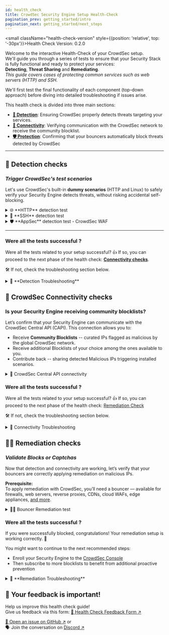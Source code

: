 ```yaml
---
id: health_check
title: CrowdSec Security Engine Setup Health-Check
pagination_prev: getting_started/intro
pagination_next: getting_started/next_steps
---
```



<small className="health-check-version" style={{position: 'relative', top: '-30px'}}>Health Check Version: 0.2.0</small>

Welcome to the interactive Health-Check of your CrowdSec setup.  
We'll guide you through a series of tests to ensure that your Security Stack is fully functional and ready to protect your services:  
**Detecting**, **Threat Sharing** and **Remediating**.  
*This guide covers cases of protecting common services such as web servers (HTTP) and SSH.*   

We'll first test the final functionality of each component (top-down approach) before diving into detailed troubleshooting if issues arise.

This health check is divided into three main sections:
- [**📡 Detection**](#-detection-checks): Ensuring CrowdSec properly detects threats targeting your services.
- [**🔗 Connectivity**](#-crowdsec-connectivity-checks): Verifying communication with the CrowdSec network to receive the community blocklist.
- [**🛡️ Protection**](#-remediation-checks): Confirming that your bouncers automatically block threats detected by CrowdSec

* * *

## 📡 Detection checks

### *Trigger CrowdSec's test scenarios*  

Let's use CrowdSec's built-in **dummy scenarios** (HTTP and Linux) to safely verify your Security Engine detects threats, without risking accidental self-blocking.

<details>
  <summary>🌐 **HTTP** detection test</summary>
  
We'll trigger the dummy scenario `crowdsecurity/http-generic-test` by accessing a **probe path** on your web server.

1️⃣ Access your service URL with this path: `/crowdsec-test-NtktlJHV4TfBSK3wvlhiOBnl`
<CodeBlock className="language-bash">curl -I https://\<your-service-url\>/crowdsec-test-NtktlJHV4TfBSK3wvlhiOBnl</CodeBlock>

2️⃣ Confirm the alert has triggered for the scenario `crowdsecurity/http-generic-test`

<Tabs groupId="deployment">
  <TabItem value="host" label="On Host" default>
    <CodeBlock className="language-bash">sudo cscli alerts list | grep crowdsecurity/http-generic-test</CodeBlock>
  </TabItem>
  <TabItem value="docker" label="Docker">
    <CodeBlock className="language-bash">docker exec crowdsec cscli alerts list | grep crowdsecurity/http-generic-test</CodeBlock>
  </TabItem>
  <TabItem value="kubernetes" label="Kubernetes">
    <CodeBlock className="language-bash">kubectl exec -n crowdsec -it $(kubectl get pods -n crowdsec -l k8s-app=crowdsec -l type=lapi -o name) -- cscli alerts list | grep crowdsecurity/http-generic-test</CodeBlock>
  </TabItem>
</Tabs>

**Notes:**  
- Requests from private IP addresses won't trigger alerts (private IPs are whitelisted by default).
  - You can also test via a browser if easier, especially from another device.
- This scenario can be triggered again only after a 5-minutes delay.
</details>

<details>
    <summary>🔐 **SSH** detection test</summary>

We'll trigger the dummy scenario `crowdsecurity/ssh-generic-test` by attempting an SSH login with a specific username.

1️⃣ Attempt SSH login using this username: `crowdsec-test-NtktlJHV4TfBSK3wvlhiOBnl`.
<CodeBlock className="language-bash">ssh crowdsec-test-NtktlJHV4TfBSK3wvlhiOBnl@\<your-server-ip\></CodeBlock>

2️⃣ Confirm the alert has triggered for the scenario `crowdsecurity/ssh-generic-test`

<Tabs groupId="deployment">
  <TabItem value="host" label="On Host" default>
    <CodeBlock className="language-bash">sudo cscli alerts list | grep crowdsecurity/ssh-generic-test</CodeBlock>
  </TabItem>
  <TabItem value="docker" label="Docker">
    <CodeBlock className="language-bash">docker exec crowdsec cscli alerts list | grep crowdsecurity/ssh-generic-test</CodeBlock>
  </TabItem>
  <TabItem value="kubernetes" label="Kubernetes">
    <CodeBlock className="language-bash">kubectl exec -n crowdsec -it $(kubectl get pods -n crowdsec -l k8s-app=crowdsec -l type=lapi -o name) -- cscli alerts list | grep crowdsecurity/ssh-generic-test</CodeBlock>
  </TabItem>
</Tabs>

**Notes:** 
- This scenario can only be triggered again after a 5-minutes delay. 
</details>

<details>
    <summary>🛡️ **AppSec** detection test - CrowdSec WAF </summary>

If you've enabled an AppSec-capable bouncer with CrowdSec WAF, you can trigger the `crowdsecurity/appsec-generic-test` dummy scenario.  
It would have triggered along with the HTTP detection test, but it is worth mentioning here as well.  

We'll trigger the dummy scenario `crowdsecurity/appsec-generic-test` by accessing a **probe path** on your web server.

1️⃣ Access your service URL with this path: `/crowdsec-test-NtktlJHV4TfBSK3wvlhiOBnl`
<CodeBlock className="language-bash">curl -I https://\<your-service-url\>/crowdsec-test-NtktlJHV4TfBSK3wvlhiOBnl</CodeBlock>

2️⃣ Confirm the alert has triggered for the scenario `crowdsecurity/appsec-generic-test`

<Tabs groupId="deployment">
  <TabItem value="host" label="On Host" default>
    <CodeBlock className="language-bash">sudo cscli alerts list | grep crowdsecurity/appsec-generic-test</CodeBlock>
  </TabItem>
  <TabItem value="docker" label="Docker">
    <CodeBlock className="language-bash">docker exec crowdsec cscli alerts list | grep crowdsecurity/appsec-generic-test</CodeBlock>
  </TabItem>
  <TabItem value="kubernetes" label="Kubernetes">
    <CodeBlock className="language-bash">kubectl exec -n crowdsec -it $(kubectl get pods -n crowdsec -l k8s-app=crowdsec -l type=lapi -o name) -- cscli alerts list | grep crowdsecurity/appsec-generic-test</CodeBlock>
  </TabItem>
</Tabs>

**Notes:**
- This scenario can only be triggered again after a 1-minute delay. 
</details>

* * *

### Were all the tests successful ?

Were all the tests related to your setup successful? 
👍 If so, you can proceed to the next phase of the health check: [**Connectivity checks**](#-crowdsec-connectivity-checks).  

🛠️ If not, check the troubleshooting section below.

<details>
    <summary>🐞 **Detection Troubleshooting**</summary>

  **No alert triggered? Let's find out why.**   

  If you installed CrowdSec on the same **host** as the service you're protecting, it should have auto-detected it and installed the right collections of parsers and scenarios.
  However, if you're using *custom log paths*, *unusual log formats*, or running in *Docker/Kubernetes*, you might need to configure some things manually.  
  
 **This section will help you pinpoint the issue and walk you through how to fix it.**  

  <details>
      <summary>📄 Are your logs being properly read and parsed?</summary>

  CrowdSec needs to know what logs to read and how to interpret them.  
  This is handled by the acquisition configuration (log sources) and parsing (how to read them).
  Multiple log sources can be defined in the acquisition(s) configuration files and they support diverse datasources (files, syslog, etc.).
  For more details you can refer to the [datasources documentation](https://doc.crowdsec.net/docs/next/log_processor/data_sources/intro).  

  We'll look at the security engine **metrics** to see if logs are **being read** and if what's read is **parsed correctly**.
  We'll do that using the `cscli metrics` command:

<Tabs groupId="deployment">
  <TabItem value="host" label="On Host" default>
    <CodeBlock className="language-bash">sudo cscli metrics show acquisition parsers</CodeBlock>
  </TabItem>
  <TabItem value="docker" label="Docker">
    <CodeBlock className="language-bash">docker exec crowdsec cscli metrics show acquisition parsers</CodeBlock>
  </TabItem>
  <TabItem value="kubernetes" label="Kubernetes">
    <CodeBlock className="language-bash">{`# For LAPI pod
kubectl exec -n crowdsec -it $(kubectl get pods -n crowdsec -l k8s-app=crowdsec -l type=lapi -o name) -- cscli metrics show acquisition parsers

# For all agent pods
for i in $(kubectl get pods -n crowdsec -l k8s-app=crowdsec -l type=agent -o name); do kubectl exec -n crowdsec -it $i -- cscli metrics show acquisition parsers; done`}</CodeBlock>
  </TabItem>
</Tabs>

  Under **Acquisition Metrics** you should see:
  - The source name of the log files or streams that have been read and the number of lines read and parsed for each of them.
    - If you don't see any sources or some you have configured are missing, it means that the acquisition configuration is not properly set up. 
    - A non zero number of "Lines parsed" is expected for each source, proving that the appropriate parser was found and used.
  
  Under The **Parsers Metrics** you have the details of the parsers used.

  🚨 If this check fails, don’t worry -- the results will point you to the right area to troubleshoot:  
  
  :::warning
      🐞 If this command fails entirely, go to the [**CrowdSec Service Troubleshooting section**](#troubleshooting_service)
  :::
  :::warning
      🐞 If your acquisition sources don't appear, check the [**Acquisition Troubleshooting section**](#troubleshooting_acquisition)
  :::
  :::warning
    🐞 If parsing fails, check the [**Collection Troubleshooting section****](#troubleshooting_collection)
  :::

  </details>

  <details id="troubleshooting_acquisition">
      <summary>📥 Acquisition Troubleshooting -- Are your logs properly declared as datasources</summary>

  CrowdSec needs to know where to **read your logs**. The configuration varies by deployment method:

<Tabs groupId="deployment">
  <TabItem value="host" label="On Host" default>

  The **acquisition configuration** is usually found in `acquis.yaml` or in files under `acquis.d/` inside the CrowdSec config directory.
  On Debian-like OS it is typically located in `/etc/crowdsec/`.

  **To troubleshoot:**
  - The detailed doc about the acquisition configuration can be found [here](https://doc.crowdsec.net/docs/next/log_processor/acquisition/intro).
  - Check your acquisition files exist and that the datasources are properly setup.
  - 💡 Hint:
    - The hub page of the collection you installed provides an example of the acquisition configuration file to create.
    - For example:
      - The [NGINX collection hub page ↗️](https://app.crowdsec.net/hub/author/crowdsecurity/collections/nginx)
      - Or the [SSHD collection hub page ↗️](https://app.crowdsec.net/hub/author/crowdsecurity/collections/sshd) (that is contained in the Linux Collection).
  - Make sure that the **type** declared matches the **parser** expected to be used: nginx, apache, syslog, etc.

  </TabItem>
  <TabItem value="docker" label="Docker">

  In Docker, logs must be accessible to the container through volumes.

  **Common issues:**
  - **Missing volume mounts**: Ensure log directories are mounted in your container.
    ```yaml
    volumes:
      - /var/log:/var/log:ro  # Mount logs as read-only
    ```
  - **Acquisition configuration**: Your `acquis.yaml` should reference paths inside the container.
  - **Log file permissions**: CrowdSec container user must have read access to log files.
  - **Shared log volumes**: For multi-container setups, ensure logs are written to a shared named volume:
    ```yaml
    volumes:
      - logs:/var/log/nginx  # Shared volume for logs
    ```

  **To check your acquisition config:**
  ```bash
  docker exec crowdsec cat /etc/crowdsec/acquis.yaml
  ```

  </TabItem>
  <TabItem value="kubernetes" label="Kubernetes">

  In Kubernetes, CrowdSec reads logs directly from pods using the Kubernetes API.

  **Configuration is done in your Helm values file:**
  ```yaml
  agent:
    acquisition:
      - namespace: your-namespace
        podName: your-pod-*
        program: nginx  # Must match parser name
  ```

  **Common issues:**
  - **Wrong namespace or pod names**: Verify pods exist with `kubectl get pods -n <namespace>`
  - **Incorrect program name**: The `program` field must match an available parser (nginx, traefik, apache, etc.)
  - **Container runtime mismatch**: Set `container_runtime: containerd` or `container_runtime: docker` in values.yaml
  - **RBAC permissions**: CrowdSec needs permissions to read pod logs. Check with:
    ```bash
    kubectl auth can-i list pods --as=system:serviceaccount:crowdsec:crowdsec-agent
    kubectl auth can-i get pods/log --as=system:serviceaccount:crowdsec:crowdsec-agent
    ```

  **Note:** Unlike standalone deployments, you use `program:` instead of `type:` in Kubernetes acquisitions.

  </TabItem>
</Tabs>

  </details>

  <details id="troubleshooting_collection">
      <summary>📦 Collection Troubleshooting -- Are the right parsers and scenarios installed?</summary>

  CrowdSec, via its [**Hub** ↗️](https://app.crowdsec.net/hub/collections) uses collections to package correct parsers and detection scenarios for your services.

<Tabs groupId="deployment">
  <TabItem value="host" label="On Host" default>

  On regular **host** installations, CrowdSec usually detects your services (like nginx or ssh) and installs the appropriate collections automatically.

  **🔍 To check what's currently installed:**
  ```bash
  sudo cscli collections list
  ```

  You can also list individual parsers and scenarios with:
  ```bash
  sudo cscli parsers list
  sudo cscli scenarios list
  ```

  - Look for entries related to your service (e.g., nginx, apache, ssh).
  - If they're listed, the right collection is likely installed.

  **📥 Install missing collections:**
  1. Visit the [CrowdSec Hub ↗️](https://hub.crowdsec.net/) and search for a collection matching your service
  2. Install with:
     ```bash
     sudo cscli collections install crowdsecurity/nginx
     sudo systemctl reload crowdsec
     ```

  </TabItem>
  <TabItem value="docker" label="Docker">

  In Docker, collections must be installed via the `COLLECTIONS` environment variable or manually.

  **🔍 To check what's currently installed:**
  ```bash
  docker exec crowdsec cscli collections list
  ```

  **📥 Install collections:**

  **Method 1: Environment variable (recommended)**
  ```yaml
  environment:
    COLLECTIONS: "crowdsecurity/nginx crowdsecurity/linux"
  ```
  Then restart the container.

  **Method 2: Manual installation**
  ```bash
  docker exec crowdsec cscli collections install crowdsecurity/nginx
  docker restart crowdsec
  ```

  **Common issues:**
  - Collections not persisting: Ensure `/etc/crowdsec/` is mounted as a volume
  - Collections installed but not working: Restart the container after installation

  </TabItem>
  <TabItem value="kubernetes" label="Kubernetes">

  In Kubernetes, collections must be specified in your Helm values file.

  **🔍 To check what's currently installed:**
  ```bash
  kubectl exec -n crowdsec -it $(kubectl get pods -n crowdsec -l k8s-app=crowdsec -l type=lapi -o name) -- cscli collections list
  ```

  **📥 Install collections:**

  Add to your `values.yaml`:
  ```yaml
  agent:
    env:
      - name: COLLECTIONS
        value: "crowdsecurity/traefik crowdsecurity/nginx"
  ```

  Then upgrade your Helm release:
  ```bash
  helm upgrade crowdsec crowdsec/crowdsec -n crowdsec -f values.yaml
  ```

  **Common issues:**
  - Collections must match your acquisition `program:` field
  - Each agent pod processes different logs, verify on the right pod
  - LAPI doesn't need collections, only agents do

  </TabItem>
</Tabs>

  **⚠️ Log format mismatch:**
  - If your logs don't follow the expected format (e.g., they've been customized), CrowdSec might not parse them properly.
  - You can find more information on how to create your own parsers in the [CrowdSec documentation](https://doc.crowdsec.net/docs/next/log_processor/parsers/format).

  </details>

  <details id="troubleshooting_service">
      <summary>⚙️ CrowdSec Service Troubleshooting -- is the CrowdSec service running?</summary>

<Tabs groupId="deployment">
  <TabItem value="host" label="On Host" default>

  Let's check if the CrowdSec service is active:
  ```bash
  sudo systemctl status crowdsec
  ```
  - ☑️ You should see: "**active (running)**"

  **If the service is not running:**
  ```bash
  sudo systemctl start crowdsec
  sudo systemctl enable crowdsec  # Ensure it starts on boot
  ```

  **Check logs for errors:**
  ```bash
  # View service logs
  sudo journalctl -u crowdsec -n 50

  # Or check log file
  less /var/log/crowdsec.log
  ```

  **Common issues:**
  - Misconfiguration in `/etc/crowdsec/config.yaml`
  - Port conflicts (default: 8080 for LAPI, 6060 for metrics)
  - Insufficient permissions to access log files
  - Acquisition files format errors

  </TabItem>
  <TabItem value="docker" label="Docker">

  Check if the container is running:
  ```bash
  docker ps | grep crowdsec
  ```

  **If not running, check container logs:**
  ```bash
  docker logs crowdsec
  ```

  **Start/restart the container:**
  ```bash
  docker start crowdsec
  # Or restart
  docker restart crowdsec
  ```

  **Common issues:**
  - **Volume mount errors**: Ensure `/etc/crowdsec/` and `/var/lib/crowdsec/data/` are properly mounted
  - **Missing data volume**: Since v1.7.0, `/var/lib/crowdsec/data/` must be persisted
  - **Port conflicts**: Check if 8080 is available on host
  - **Log access**: Ensure log volumes are correctly mounted and readable
  - **Environment variables**: Verify `COLLECTIONS` and other env vars are set correctly

  **Check container status:**
  ```bash
  docker inspect crowdsec
  ```

  </TabItem>
  <TabItem value="kubernetes" label="Kubernetes">

  Check if pods are running:
  ```bash
  kubectl get pods -n crowdsec
  ```

  You should see LAPI and agent pods in `Running` status.

  **Check pod logs:**
  ```bash
  # LAPI logs
  kubectl logs -n crowdsec -l k8s-app=crowdsec -l type=lapi

  # Agent logs
  kubectl logs -n crowdsec -l k8s-app=crowdsec -l type=agent
  ```

  **Describe pod for more details:**
  ```bash
  kubectl describe pod -n crowdsec <pod-name>
  ```

  **Common issues:**
  - **Image pull errors**: Check if the CrowdSec image is accessible
  - **RBAC permissions**: Agents need permissions to read pod logs
    ```bash
    kubectl get clusterrole crowdsec-agent
    kubectl get clusterrolebinding crowdsec-agent
    ```
  - **PVC issues**: If using persistent volumes, ensure PVCs are bound
    ```bash
    kubectl get pvc -n crowdsec
    ```
  - **ConfigMap errors**: Verify configuration is valid
    ```bash
    kubectl get configmap -n crowdsec
    ```
  - **Network policies**: Ensure pods can communicate with each other
  - **Resource limits**: Check if pods have sufficient CPU/memory

  **Restart pods:**
  ```bash
  kubectl rollout restart deployment/crowdsec-lapi -n crowdsec
  kubectl rollout restart daemonset/crowdsec-agent -n crowdsec
  ```

  </TabItem>
</Tabs>

  </details>
</details>

## 🔌 CrowdSec Connectivity checks

### Is your Security Engine receiving community blocklists?

Let’s confirm that your Security Engine can communicate with the CrowdSec Central API (CAPI).
This connection allows you to:
- Receive **Community Blocklists** -- curated IPs flagged as malicious by the global CrowdSec network.
- Receive additional Blocklists of your choice among the ones available to you.
- Contribute back -- sharing detected Malicious IPs triggering installed scenarios.

<details>
  <summary>🔌 CrowdSec Central API connectivity</summary>

  The most direct way to verify connectivity is to see if your instance has already received decisions from the Community Blocklist.

  1️⃣ List decisions coming from CAPI

<Tabs groupId="deployment">
  <TabItem value="host" label="On Host" default>
    <CodeBlock className="language-bash">sudo cscli decisions list --origin CAPI</CodeBlock>
  </TabItem>
  <TabItem value="docker" label="Docker">
    <CodeBlock className="language-bash">docker exec crowdsec cscli decisions list --origin CAPI</CodeBlock>
  </TabItem>
  <TabItem value="kubernetes" label="Kubernetes">
    <CodeBlock className="language-bash">kubectl exec -n crowdsec -it $(kubectl get pods -n crowdsec -l k8s-app=crowdsec -l type=lapi -o name) -- cscli decisions list --origin CAPI</CodeBlock>
  </TabItem>
</Tabs>

  ☑️ If you see decisions, you're connected and receiving threat intel.

  **Notes:**
  - On a fresh install, it might take a few minutes before any decisions appear.
  - Restarting the CrowdSec service will force it to perform a first pull.
</details>

### Were all the tests successful ?

Were all the tests related to your setup successful? 
👍 If so, you can proceed to the next phase of the health check: [Remediation Check](#-remediation-checks)

🛠️ If not, check the troubleshooting section below.

<details>
  <summary>🐞 Connectivity Troubleshooting</summary>

  Let's verify your CAPI connection step-by-step.

<Tabs groupId="deployment">
  <TabItem value="host" label="On Host" default>

  **Check CAPI status:**
  ```bash
  sudo cscli capi status
  ```

  **Should show:**
  - `INFO You can successfully interact with Central API (CAPI)`
  - Information about the connectivity config file path
  - Enrollment status with CrowdSec Console

  **Common issues:**
  - **Missing credentials**: If `online_api_credentials.yaml` is missing:
    ```bash
    sudo cscli capi register
    sudo systemctl reload crowdsec
    ```
  - **Firewall blocking**: Ensure outbound access to `api.crowdsec.net` (HTTPS/443)
  - **DNS issues**: Verify DNS resolution works:
    ```bash
    nslookup api.crowdsec.net
    ```
  - **Proxy configuration**: If behind a proxy, configure in `/etc/crowdsec/config.yaml`

  </TabItem>
  <TabItem value="docker" label="Docker">

  **Check CAPI status:**
  ```bash
  docker exec crowdsec cscli capi status
  ```

  **Should show:**
  - `INFO You can successfully interact with Central API (CAPI)`

  **Common issues:**
  - **No internet from container**: Ensure container can reach external networks
    ```bash
    docker exec crowdsec ping -c 3 api.crowdsec.net
    ```
  - **Missing credentials**: Register if credentials are missing:
    ```bash
    docker exec crowdsec cscli capi register
    docker restart crowdsec
    ```
  - **Volume not persisted**: Ensure `/etc/crowdsec/` volume persists the credentials file
  - **Network mode**: If using custom networks, verify routing and DNS
  - **Proxy issues**: Set `HTTP_PROXY` and `HTTPS_PROXY` environment variables if needed

  </TabItem>
  <TabItem value="kubernetes" label="Kubernetes">

  **Check CAPI status:**
  ```bash
  kubectl exec -n crowdsec -it $(kubectl get pods -n crowdsec -l k8s-app=crowdsec -l type=lapi -o name) -- cscli capi status
  ```

  **Should show:**
  - `INFO You can successfully interact with Central API (CAPI)`
  - Enrollment information if configured

  **Common issues:**
  - **No external connectivity**: Test from pod:
    ```bash
    kubectl exec -n crowdsec -it $(kubectl get pods -n crowdsec -l k8s-app=crowdsec -l type=lapi -o name) -- ping -c 3 api.crowdsec.net
    ```
  - **NetworkPolicy blocking**: Check if NetworkPolicies allow egress to api.crowdsec.net
  - **DNS issues**: Verify CoreDNS is working correctly
  - **Proxy configuration**: Configure proxy via environment variables in values.yaml:
    ```yaml
    lapi:
      env:
        - name: HTTP_PROXY
          value: "http://proxy:8080"
        - name: HTTPS_PROXY
          value: "http://proxy:8080"
    ```
  - **PVC not bound**: If credentials aren't persisting, check PVC status
  - **Enrollment key**: If using console enrollment, verify `ENROLL_KEY` is set correctly in values.yaml

  </TabItem>
</Tabs>

</details>

## ✋🏻 Remediation checks

### *Validate Blocks or Captchas* 

Now that detection and connectivity are working, let’s verify that your bouncers are correctly applying remediation on malicious IPs.  

**Prerequisite:**  
To apply remediation with CrowdSec, you’ll need a bouncer — available for firewalls, web servers, reverse proxies, CDNs, cloud WAFs, edge appliances, [and more](https://doc.crowdsec.net/u/bouncers/intro).  

<details>
  <summary>✋🏻 Bouncer Remediation test</summary>

This test involves manually creating a **decision** against a public IP of one of your devices for a very short period (1 minute).  

:::danger 
BE CAREFUL -- Risk of Self-Lockout  
This procedure will temporarily block your access to the services protected by your bouncer.  
Make sure to properly follow the instructions to set the TTL to a low expiration time (1 minute). 
OR do it from a device with a different public IP address than the client you're using to setup CrowdSec.
:::

1️⃣ Find your public IP:
<CodeBlock className="language-bash">curl api.ipify.org</CodeBlock>

2️⃣ Add a ban decision for your IP (valid for 1 minute):

<Tabs groupId="deployment">
  <TabItem value="host" label="On Host" default>
    <CodeBlock className="language-bash">sudo cscli decisions add --ip \<your-public-ip\> --duration 1m --reason "CrowdSec remediation test"</CodeBlock>
  </TabItem>
  <TabItem value="docker" label="Docker">
    <CodeBlock className="language-bash">docker exec crowdsec cscli decisions add --ip \<your-public-ip\> --duration 1m --reason "CrowdSec remediation test"</CodeBlock>
  </TabItem>
  <TabItem value="kubernetes" label="Kubernetes">
    <CodeBlock className="language-bash">kubectl exec -n crowdsec -it $(kubectl get pods -n crowdsec -l k8s-app=crowdsec -l type=lapi -o name) -- cscli decisions add --ip \<your-public-ip\> --duration 1m --reason "CrowdSec remediation test"</CodeBlock>
  </TabItem>
</Tabs>

⏳ *Wait a few seconds to ensure the decision is processed by the bouncer.*  
3️⃣ Try accessing your service (e.g. website, API). from the same public IP address.
  ➡️ You should be blocked by the bouncer. returning a forbidden response (HTTP 403) or a captcha challenge.

4️⃣ Wait for 1 minute, then check the decisions list to see if the decision has been removed

</details>

### Were all the tests successful ?

If you were successfully blocked, congratulations! Your remediation setup is working correctly. 🎉  

You might want to continue to the next recommended steps:
- Enroll your Security Engine to the [CrowdSec Console](/u/getting_started/post_installation/console/)
- Then subscribe to more blocklists to benefit from additional proactive prevention

<details>
    <summary>🐞 **Remediation Troubleshooting**</summary>

  Before diving into troubleshooting, remember that a remediation components (AKA **bouncer**) is a separate component that connects to the Security Engine and regularly pulls decisions (like bans or captchas) to apply them at its level (firewall, web server, etc.). If remediation isn’t working, it’s often due to issues in this communication loop.  
  You can find more information about bouncers in the [Bouncers documentation](https://doc.crowdsec.net/docs/next/bouncers/intro).
  The full list of available bouncers is available on the [CrowdSec Hub ↗️](https://app.crowdsec.net/hub/remediation-components).

  <details>
    <summary>Is your Bouncer Installed and Connected to your Security engine</summary>

<Tabs groupId="deployment">
  <TabItem value="host" label="On Host" default>

  **Check bouncers linked to your Security Engine:**
  ```bash
  sudo cscli bouncers list
  ```

  **You should see:**
  - The bouncer name
  - A ✓ in the valid column indicating proper registration
  - A recent `Last API pull` timestamp

  **Common issues:**
  - **Bouncer not valid or not pulling**: Check authentication in bouncer config file
  - **Bouncer not listed**: Register it:
    ```bash
    sudo cscli bouncers add my-bouncer-name
    ```
    Copy the token and add it to your bouncer's configuration, then restart the bouncer service.

  - **Bouncer on different machine**: Ensure it can reach the LAPI endpoint (default: `http://crowdsec-server:8080`)
  - **Firewall blocking**: Verify port 8080 is accessible from bouncer machine

  </TabItem>
  <TabItem value="docker" label="Docker">

  **Check bouncers linked to your Security Engine:**
  ```bash
  docker exec crowdsec cscli bouncers list
  ```

  **Common issues:**
  - **Bouncer in separate container**: Ensure containers are on the same Docker network
  - **LAPI URL**: Bouncer config should point to `http://crowdsec:8080` (using container name)
  - **Register bouncer**: You can pre-create bouncer keys using environment variables:
    ```yaml
    environment:
      BOUNCER_KEY_mybouncer: "my-secret-api-key"
    ```
  - **Network connectivity**: Test from bouncer container:
    ```bash
    docker exec my-bouncer ping crowdsec
    ```

  </TabItem>
  <TabItem value="kubernetes" label="Kubernetes">

  **Check bouncers linked to your Security Engine:**
  ```bash
  kubectl exec -n crowdsec -it $(kubectl get pods -n crowdsec -l k8s-app=crowdsec -l type=lapi -o name) -- cscli bouncers list
  ```

  **Common issues:**
  - **Service discovery**: Bouncer should connect to `http://crowdsec-lapi.crowdsec.svc.cluster.local:8080`
  - **Register bouncer**: For Kubernetes remediation components (Ingress-Nginx, Traefik):
    ```bash
    # Generate API key
    kubectl exec -n crowdsec -it $(kubectl get pods -n crowdsec -l k8s-app=crowdsec -l type=lapi -o name) -- cscli bouncers add k8s-bouncer

    # Or pre-configure in values.yaml
    lapi:
      env:
        - name: BOUNCER_KEY_k8s
          value: "your-api-key-here"
    ```
  - **Network policies**: Ensure bouncer namespace can reach crowdsec namespace
  - **Service accessibility**: Verify the crowdsec-lapi service is accessible:
    ```bash
    kubectl get svc -n crowdsec crowdsec-lapi
    ```

  **For Ingress Nginx bouncer:**
  - Ensure the bouncer has the correct LAPI URL in its ConfigMap
  - Check bouncer logs for connection errors:
    ```bash
    kubectl logs -n ingress-nginx -l app.kubernetes.io/component=controller
    ```

  </TabItem>
</Tabs>

  </details>
</details>

## 💬 Your feedback is important!

Help us improve this health check guide!  
Give us feedback via this form: [📝 Health Check Feedback Form ↗️](https://forms.gle/DJboC7oisjmA8qt78)  

[📨 Open an issue on GitHub ↗️](https://github.com/crowdsecurity/crowdsec-docs/issues/new) or  
🗣️ Join the conversation on [Discord ↗️](https://discord.gg/wGN7ShmEE8)